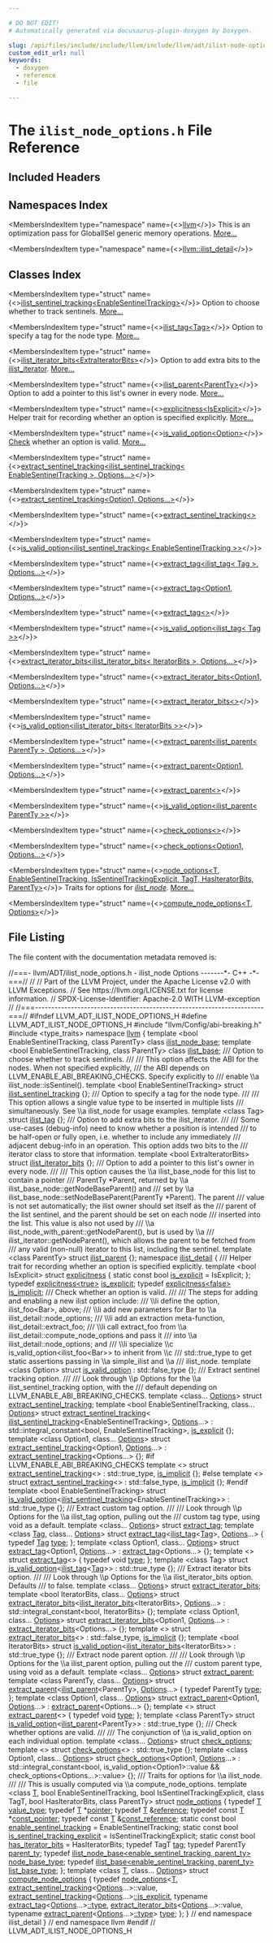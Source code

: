 ```yaml
---

# DO NOT EDIT!
# Automatically generated via docusaurus-plugin-doxygen by Doxygen.

slug: /api/files/include/include/llvm/include/llvm/adt/ilist-node-options-h
custom_edit_url: null
keywords:
  - doxygen
  - reference
  - file

---
```





# The `ilist_node_options.h` File Reference

<DoxygenPage pluginConfig={pluginConfig}>



## Included Headers

<IncludesList>
<IncludesListItem
  filePath="llvm/Config/abi-breaking.h"
  permalink=""
  isLocal="true" />
<IncludesListItem
  filePath="type_traits"
  permalink=""
  isLocal="false" />
</IncludesList>

## Namespaces Index

<MembersIndex>

<MembersIndexItem
  type="namespace"
  name={<><a href="/docs/api/namespaces/llvm">llvm</a></>}>
This is an optimization pass for GlobalISel generic memory operations. <a href="/docs/api/namespaces/llvm/#details">More...</a>
</MembersIndexItem>

<MembersIndexItem
  type="namespace"
  name={<><a href="/docs/api/namespaces/llvm/ilist-detail">llvm::ilist_detail</a></>}>
</MembersIndexItem>

</MembersIndex>

## Classes Index

<MembersIndex>

<MembersIndexItem
  type="struct"
  name={<><a href="/docs/api/structs/llvm/ilist-sentinel-tracking">ilist_sentinel_tracking&lt;EnableSentinelTracking&gt;</a></>}>
Option to choose whether to track sentinels. <a href="/docs/api/structs/llvm/ilist-sentinel-tracking/#details">More...</a>
</MembersIndexItem>

<MembersIndexItem
  type="struct"
  name={<><a href="/docs/api/structs/llvm/ilist-tag">ilist_tag&lt;Tag&gt;</a></>}>
Option to specify a tag for the node type. <a href="/docs/api/structs/llvm/ilist-tag/#details">More...</a>
</MembersIndexItem>

<MembersIndexItem
  type="struct"
  name={<><a href="/docs/api/structs/llvm/ilist-iterator-bits">ilist_iterator_bits&lt;ExtraIteratorBits&gt;</a></>}>
Option to add extra bits to the <a href="/docs/api/classes/llvm/ilist-iterator">ilist&#95;iterator</a>. <a href="/docs/api/structs/llvm/ilist-iterator-bits/#details">More...</a>
</MembersIndexItem>

<MembersIndexItem
  type="struct"
  name={<><a href="/docs/api/structs/llvm/ilist-parent">ilist_parent&lt;ParentTy&gt;</a></>}>
Option to add a pointer to this list&#39;s owner in every node. <a href="/docs/api/structs/llvm/ilist-parent/#details">More...</a>
</MembersIndexItem>

<MembersIndexItem
  type="struct"
  name={<><a href="/docs/api/structs/llvm/ilist-detail/explicitness">explicitness&lt;IsExplicit&gt;</a></>}>
Helper trait for recording whether an option is specified explicitly. <a href="/docs/api/structs/llvm/ilist-detail/explicitness/#details">More...</a>
</MembersIndexItem>

<MembersIndexItem
  type="struct"
  name={<><a href="/docs/api/structs/llvm/ilist-detail/is-valid-option">is_valid_option&lt;Option&gt;</a></>}>
<a href="/docs/api/namespaces/llvm/check">Check</a> whether an option is valid. <a href="/docs/api/structs/llvm/ilist-detail/is-valid-option/#details">More...</a>
</MembersIndexItem>

<MembersIndexItem
  type="struct"
  name={<><a href="/docs/api/structs/llvm/ilist-detail/extract-sentinel-tracking-1ca1120c2eb087cac94ecb2d8df85646">extract_sentinel_tracking&lt;ilist_sentinel_tracking&lt; EnableSentinelTracking &gt;, Options...&gt;</a></>}>
</MembersIndexItem>

<MembersIndexItem
  type="struct"
  name={<><a href="/docs/api/structs/llvm/ilist-detail/extract-sentinel-tracking-0aba35080f7fbff5cfc1f84b4ab8e4fd">extract_sentinel_tracking&lt;Option1, Options...&gt;</a></>}>
</MembersIndexItem>

<MembersIndexItem
  type="struct"
  name={<><a href="/docs/api/structs/llvm/ilist-detail/extract-sentinel-tracking-38559c871fba28d992ead51549367f83">extract_sentinel_tracking&lt;&gt;</a></>}>
</MembersIndexItem>

<MembersIndexItem
  type="struct"
  name={<><a href="/docs/api/structs/llvm/ilist-detail/is-valid-option-1806cf2bb1adeba58a9e9e92b57b2899">is_valid_option&lt;ilist_sentinel_tracking&lt; EnableSentinelTracking &gt;&gt;</a></>}>
</MembersIndexItem>

<MembersIndexItem
  type="struct"
  name={<><a href="/docs/api/structs/llvm/ilist-detail/extract-tag-0b5151aa4a2df87bef3c1dd805e6dc03">extract_tag&lt;ilist_tag&lt; Tag &gt;, Options...&gt;</a></>}>
</MembersIndexItem>

<MembersIndexItem
  type="struct"
  name={<><a href="/docs/api/structs/llvm/ilist-detail/extract-tag-0aba35080f7fbff5cfc1f84b4ab8e4fd">extract_tag&lt;Option1, Options...&gt;</a></>}>
</MembersIndexItem>

<MembersIndexItem
  type="struct"
  name={<><a href="/docs/api/structs/llvm/ilist-detail/extract-tag-38559c871fba28d992ead51549367f83">extract_tag&lt;&gt;</a></>}>
</MembersIndexItem>

<MembersIndexItem
  type="struct"
  name={<><a href="/docs/api/structs/llvm/ilist-detail/is-valid-option-d8e384254477ea05f4d8c452e5cb6c9c">is_valid_option&lt;ilist_tag&lt; Tag &gt;&gt;</a></>}>
</MembersIndexItem>

<MembersIndexItem
  type="struct"
  name={<><a href="/docs/api/structs/llvm/ilist-detail/extract-iterator-bits-a64cf0137404228d3ad28a1423f16876">extract_iterator_bits&lt;ilist_iterator_bits&lt; IteratorBits &gt;, Options...&gt;</a></>}>
</MembersIndexItem>

<MembersIndexItem
  type="struct"
  name={<><a href="/docs/api/structs/llvm/ilist-detail/extract-iterator-bits-0aba35080f7fbff5cfc1f84b4ab8e4fd">extract_iterator_bits&lt;Option1, Options...&gt;</a></>}>
</MembersIndexItem>

<MembersIndexItem
  type="struct"
  name={<><a href="/docs/api/structs/llvm/ilist-detail/extract-iterator-bits-38559c871fba28d992ead51549367f83">extract_iterator_bits&lt;&gt;</a></>}>
</MembersIndexItem>

<MembersIndexItem
  type="struct"
  name={<><a href="/docs/api/structs/llvm/ilist-detail/is-valid-option-ab6da5f2610730fbee69782082180e4f">is_valid_option&lt;ilist_iterator_bits&lt; IteratorBits &gt;&gt;</a></>}>
</MembersIndexItem>

<MembersIndexItem
  type="struct"
  name={<><a href="/docs/api/structs/llvm/ilist-detail/extract-parent-91d2c9ba4c1758a1baa97722c9e1eebd">extract_parent&lt;ilist_parent&lt; ParentTy &gt;, Options...&gt;</a></>}>
</MembersIndexItem>

<MembersIndexItem
  type="struct"
  name={<><a href="/docs/api/structs/llvm/ilist-detail/extract-parent-0aba35080f7fbff5cfc1f84b4ab8e4fd">extract_parent&lt;Option1, Options...&gt;</a></>}>
</MembersIndexItem>

<MembersIndexItem
  type="struct"
  name={<><a href="/docs/api/structs/llvm/ilist-detail/extract-parent-38559c871fba28d992ead51549367f83">extract_parent&lt;&gt;</a></>}>
</MembersIndexItem>

<MembersIndexItem
  type="struct"
  name={<><a href="/docs/api/structs/llvm/ilist-detail/is-valid-option-70c1c3778af5860b5cf275dd1801c4d1">is_valid_option&lt;ilist_parent&lt; ParentTy &gt;&gt;</a></>}>
</MembersIndexItem>

<MembersIndexItem
  type="struct"
  name={<><a href="/docs/api/structs/llvm/ilist-detail/check-options-38559c871fba28d992ead51549367f83">check_options&lt;&gt;</a></>}>
</MembersIndexItem>

<MembersIndexItem
  type="struct"
  name={<><a href="/docs/api/structs/llvm/ilist-detail/check-options-0aba35080f7fbff5cfc1f84b4ab8e4fd">check_options&lt;Option1, Options...&gt;</a></>}>
</MembersIndexItem>

<MembersIndexItem
  type="struct"
  name={<><a href="/docs/api/structs/llvm/ilist-detail/node-options">node_options&lt;T, EnableSentinelTracking, IsSentinelTrackingExplicit, TagT, HasIteratorBits, ParentTy&gt;</a></>}>
Traits for options for <em><a href="/docs/api/classes/llvm/ilist-node">ilist&#95;node</a></em>. <a href="/docs/api/structs/llvm/ilist-detail/node-options/#details">More...</a>
</MembersIndexItem>

<MembersIndexItem
  type="struct"
  name={<><a href="/docs/api/structs/llvm/ilist-detail/compute-node-options">compute_node_options&lt;T, Options&gt;</a></>}>
</MembersIndexItem>

</MembersIndex>


## File Listing

The file content with the documentation metadata removed is:

<ProgramListing>

<Link id="l00001" /><CodeLine lineNumber="1"><Highlight kind="comment">//===- llvm/ADT/ilist&#95;node&#95;options.h - ilist&#95;node Options -------&#42;- C++ -&#42;-===//</Highlight><Highlight kind="normal"></Highlight></CodeLine>
<Link id="l00002" /><CodeLine lineNumber="2"><Highlight kind="normal"></Highlight><Highlight kind="comment">//</Highlight><Highlight kind="normal"></Highlight></CodeLine>
<Link id="l00003" /><CodeLine lineNumber="3"><Highlight kind="normal"></Highlight><Highlight kind="comment">// Part of the LLVM Project, under the Apache License v2.0 with LLVM Exceptions.</Highlight><Highlight kind="normal"></Highlight></CodeLine>
<Link id="l00004" /><CodeLine lineNumber="4"><Highlight kind="normal"></Highlight><Highlight kind="comment">// See https://llvm.org/LICENSE.txt for license information.</Highlight><Highlight kind="normal"></Highlight></CodeLine>
<Link id="l00005" /><CodeLine lineNumber="5"><Highlight kind="normal"></Highlight><Highlight kind="comment">// SPDX-License-Identifier: Apache-2.0 WITH LLVM-exception</Highlight><Highlight kind="normal"></Highlight></CodeLine>
<Link id="l00006" /><CodeLine lineNumber="6"><Highlight kind="normal"></Highlight><Highlight kind="comment">//</Highlight><Highlight kind="normal"></Highlight></CodeLine>
<Link id="l00007" /><CodeLine lineNumber="7"><Highlight kind="normal"></Highlight><Highlight kind="comment">//===----------------------------------------------------------------------===//</Highlight><Highlight kind="normal"></Highlight></CodeLine>
<Link id="l00008" /><CodeLine lineNumber="8"><Highlight kind="normal"></Highlight></CodeLine>
<Link id="l00009" /><CodeLine lineNumber="9"><Highlight kind="normal"></Highlight><Highlight kind="preprocessor">#ifndef LLVM&#95;ADT&#95;ILIST&#95;NODE&#95;OPTIONS&#95;H</Highlight><Highlight kind="normal"></Highlight></CodeLine>
<Link id="l00010" /><CodeLine lineNumber="10"><Highlight kind="normal"></Highlight><Highlight kind="preprocessor">#define LLVM&#95;ADT&#95;ILIST&#95;NODE&#95;OPTIONS&#95;H</Highlight><Highlight kind="normal"></Highlight></CodeLine>
<Link id="l00011" /><CodeLine lineNumber="11"><Highlight kind="normal"></Highlight></CodeLine>
<Link id="l00012" /><CodeLine lineNumber="12"><Highlight kind="normal"></Highlight><Highlight kind="preprocessor">#include &quot;llvm/Config/abi-breaking.h&quot;</Highlight><Highlight kind="normal"></Highlight></CodeLine>
<Link id="l00013" /><CodeLine lineNumber="13"><Highlight kind="normal"></Highlight></CodeLine>
<Link id="l00014" /><CodeLine lineNumber="14"><Highlight kind="normal"></Highlight><Highlight kind="preprocessor">#include &lt;type&#95;traits&gt;</Highlight><Highlight kind="normal"></Highlight></CodeLine>
<Link id="l00015" /><CodeLine lineNumber="15"><Highlight kind="normal"></Highlight></CodeLine>
<Link id="l00016" /><CodeLine lineNumber="16"><Highlight kind="normal"></Highlight><Highlight kind="keyword">namespace </Highlight><Highlight kind="normal"><a href="/docs/api/namespaces/llvm">llvm</a> &#123;</Highlight></CodeLine>
<Link id="l00017" /><CodeLine lineNumber="17"><Highlight kind="normal"></Highlight></CodeLine>
<Link id="l00018" /><CodeLine lineNumber="18"><Highlight kind="normal"></Highlight><Highlight kind="keyword">template</Highlight><Highlight kind="normal"> &lt;</Highlight><Highlight kind="keywordtype">bool</Highlight><Highlight kind="normal"> EnableSentinelTracking, </Highlight><Highlight kind="keyword">class</Highlight><Highlight kind="normal"> ParentTy&gt; </Highlight><Highlight kind="keyword">class </Highlight><Highlight kind="normal"><a href="/docs/api/classes/llvm/ilist-node-base">ilist&#95;node&#95;base</a>;</Highlight></CodeLine>
<Link id="l00019" /><CodeLine lineNumber="19"><Highlight kind="normal"></Highlight><Highlight kind="keyword">template</Highlight><Highlight kind="normal"> &lt;</Highlight><Highlight kind="keywordtype">bool</Highlight><Highlight kind="normal"> EnableSentinelTracking, </Highlight><Highlight kind="keyword">class</Highlight><Highlight kind="normal"> ParentTy&gt; </Highlight><Highlight kind="keyword">class </Highlight><Highlight kind="normal"><a href="/docs/api/classes/llvm/ilist-base">ilist&#95;base</a>;</Highlight></CodeLine>
<Link id="l00020" /><CodeLine lineNumber="20"><Highlight kind="normal"></Highlight><Highlight kind="comment"></Highlight></CodeLine>
<Link id="l00021" /><CodeLine lineNumber="21"><Highlight kind="comment">/// Option to choose whether to track sentinels.</Highlight></CodeLine>
<Link id="l00022" /><CodeLine lineNumber="22"><Highlight kind="comment">///</Highlight></CodeLine>
<Link id="l00023" /><CodeLine lineNumber="23"><Highlight kind="comment">/// This option affects the ABI for the nodes.  When not specified explicitly,</Highlight></CodeLine>
<Link id="l00024" /><CodeLine lineNumber="24"><Highlight kind="comment">/// the ABI depends on LLVM&#95;ENABLE&#95;ABI&#95;BREAKING&#95;CHECKS.  Specify explicitly to</Highlight></CodeLine>
<Link id="l00025" /><CodeLine lineNumber="25"><Highlight kind="comment">/// enable \\a ilist&#95;node::isSentinel().</Highlight><Highlight kind="normal"></Highlight></CodeLine>
<Link id="l00026" /><CodeLine lineNumber="26" lineLink="/docs/api/structs/llvm/ilist-sentinel-tracking"><Highlight kind="normal"></Highlight><Highlight kind="keyword">template</Highlight><Highlight kind="normal"> &lt;</Highlight><Highlight kind="keywordtype">bool</Highlight><Highlight kind="normal"> EnableSentinelTracking&gt; </Highlight><Highlight kind="keyword">struct </Highlight><Highlight kind="normal"><a href="/docs/api/structs/llvm/ilist-sentinel-tracking">ilist&#95;sentinel&#95;tracking</a> &#123;&#125;;</Highlight></CodeLine>
<Link id="l00027" /><CodeLine lineNumber="27"><Highlight kind="normal"></Highlight><Highlight kind="comment"></Highlight></CodeLine>
<Link id="l00028" /><CodeLine lineNumber="28"><Highlight kind="comment">/// Option to specify a tag for the node type.</Highlight></CodeLine>
<Link id="l00029" /><CodeLine lineNumber="29"><Highlight kind="comment">///</Highlight></CodeLine>
<Link id="l00030" /><CodeLine lineNumber="30"><Highlight kind="comment">/// This option allows a single value type to be inserted in multiple lists</Highlight></CodeLine>
<Link id="l00031" /><CodeLine lineNumber="31"><Highlight kind="comment">/// simultaneously.  See \\a ilist&#95;node for usage examples.</Highlight><Highlight kind="normal"></Highlight></CodeLine>
<Link id="l00032" /><CodeLine lineNumber="32" lineLink="/docs/api/structs/llvm/ilist-tag"><Highlight kind="normal"></Highlight><Highlight kind="keyword">template</Highlight><Highlight kind="normal"> &lt;</Highlight><Highlight kind="keyword">class</Highlight><Highlight kind="normal"> Tag&gt; </Highlight><Highlight kind="keyword">struct </Highlight><Highlight kind="normal"><a href="/docs/api/structs/llvm/ilist-tag">ilist&#95;tag</a> &#123;&#125;;</Highlight></CodeLine>
<Link id="l00033" /><CodeLine lineNumber="33"><Highlight kind="normal"></Highlight><Highlight kind="comment"></Highlight></CodeLine>
<Link id="l00034" /><CodeLine lineNumber="34"><Highlight kind="comment">/// Option to add extra bits to the ilist&#95;iterator.</Highlight></CodeLine>
<Link id="l00035" /><CodeLine lineNumber="35"><Highlight kind="comment">///</Highlight></CodeLine>
<Link id="l00036" /><CodeLine lineNumber="36"><Highlight kind="comment">/// Some use-cases (debug-info) need to know whether a position is intended</Highlight></CodeLine>
<Link id="l00037" /><CodeLine lineNumber="37"><Highlight kind="comment">/// to be half-open or fully open, i.e. whether to include any immediately</Highlight></CodeLine>
<Link id="l00038" /><CodeLine lineNumber="38"><Highlight kind="comment">/// adjacent debug-info in an operation. This option adds two bits to the</Highlight></CodeLine>
<Link id="l00039" /><CodeLine lineNumber="39"><Highlight kind="comment">/// iterator class to store that information.</Highlight><Highlight kind="normal"></Highlight></CodeLine>
<Link id="l00040" /><CodeLine lineNumber="40" lineLink="/docs/api/structs/llvm/ilist-iterator-bits"><Highlight kind="normal"></Highlight><Highlight kind="keyword">template</Highlight><Highlight kind="normal"> &lt;</Highlight><Highlight kind="keywordtype">bool</Highlight><Highlight kind="normal"> ExtraIteratorBits&gt; </Highlight><Highlight kind="keyword">struct </Highlight><Highlight kind="normal"><a href="/docs/api/structs/llvm/ilist-iterator-bits">ilist&#95;iterator&#95;bits</a> &#123;&#125;;</Highlight></CodeLine>
<Link id="l00041" /><CodeLine lineNumber="41"><Highlight kind="normal"></Highlight><Highlight kind="comment"></Highlight></CodeLine>
<Link id="l00042" /><CodeLine lineNumber="42"><Highlight kind="comment">/// Option to add a pointer to this list&#39;s owner in every node.</Highlight></CodeLine>
<Link id="l00043" /><CodeLine lineNumber="43"><Highlight kind="comment">///</Highlight></CodeLine>
<Link id="l00044" /><CodeLine lineNumber="44"><Highlight kind="comment">/// This option causes the \\a ilist&#95;base&#95;node for this list to contain a pointer</Highlight></CodeLine>
<Link id="l00045" /><CodeLine lineNumber="45"><Highlight kind="comment">/// ParentTy &#42;Parent, returned by \\a ilist&#95;base&#95;node::getNodeBaseParent() and</Highlight></CodeLine>
<Link id="l00046" /><CodeLine lineNumber="46"><Highlight kind="comment">/// set by \\a ilist&#95;base&#95;node::setNodeBaseParent(ParentTy &#42;Parent). The parent</Highlight></CodeLine>
<Link id="l00047" /><CodeLine lineNumber="47"><Highlight kind="comment">/// value is not set automatically; the ilist owner should set itself as the</Highlight></CodeLine>
<Link id="l00048" /><CodeLine lineNumber="48"><Highlight kind="comment">/// parent of the list sentinel, and the parent should be set on each node</Highlight></CodeLine>
<Link id="l00049" /><CodeLine lineNumber="49"><Highlight kind="comment">/// inserted into the list. This value is also not used by</Highlight></CodeLine>
<Link id="l00050" /><CodeLine lineNumber="50"><Highlight kind="comment">/// \\a ilist&#95;node&#95;with&#95;parent::getNodeParent(), but is used by \\a</Highlight></CodeLine>
<Link id="l00051" /><CodeLine lineNumber="51"><Highlight kind="comment">/// ilist&#95;iterator::getNodeParent(), which allows the parent to be fetched from</Highlight></CodeLine>
<Link id="l00052" /><CodeLine lineNumber="52"><Highlight kind="comment">/// any valid (non-null) iterator to this list, including the sentinel.</Highlight><Highlight kind="normal"></Highlight></CodeLine>
<Link id="l00053" /><CodeLine lineNumber="53" lineLink="/docs/api/structs/llvm/ilist-parent"><Highlight kind="normal"></Highlight><Highlight kind="keyword">template</Highlight><Highlight kind="normal"> &lt;</Highlight><Highlight kind="keyword">class</Highlight><Highlight kind="normal"> ParentTy&gt; </Highlight><Highlight kind="keyword">struct </Highlight><Highlight kind="normal"><a href="/docs/api/structs/llvm/ilist-parent">ilist&#95;parent</a> &#123;&#125;;</Highlight></CodeLine>
<Link id="l00054" /><CodeLine lineNumber="54"><Highlight kind="normal"></Highlight></CodeLine>
<Link id="l00055" /><CodeLine lineNumber="55"><Highlight kind="normal"></Highlight><Highlight kind="keyword">namespace </Highlight><Highlight kind="normal"><a href="/docs/api/namespaces/llvm/ilist-detail">ilist&#95;detail</a> &#123;</Highlight></CodeLine>
<Link id="l00056" /><CodeLine lineNumber="56"><Highlight kind="normal"></Highlight><Highlight kind="comment"></Highlight></CodeLine>
<Link id="l00057" /><CodeLine lineNumber="57"><Highlight kind="comment">/// Helper trait for recording whether an option is specified explicitly.</Highlight><Highlight kind="normal"></Highlight></CodeLine>
<Link id="l00058" /><CodeLine lineNumber="58" lineLink="/docs/api/structs/llvm/ilist-detail/explicitness"><Highlight kind="normal"></Highlight><Highlight kind="keyword">template</Highlight><Highlight kind="normal"> &lt;</Highlight><Highlight kind="keywordtype">bool</Highlight><Highlight kind="normal"> IsExplicit&gt; </Highlight><Highlight kind="keyword">struct </Highlight><Highlight kind="normal"><a href="/docs/api/structs/llvm/ilist-detail/explicitness">explicitness</a> &#123;</Highlight></CodeLine>
<Link id="l00059" /><CodeLine lineNumber="59" lineLink="/docs/api/structs/llvm/ilist-detail/explicitness/#a7985825f43448dded91c741060bfeb17"><Highlight kind="normal">  </Highlight><Highlight kind="keyword">static</Highlight><Highlight kind="normal"> </Highlight><Highlight kind="keyword">const</Highlight><Highlight kind="normal"> </Highlight><Highlight kind="keywordtype">bool</Highlight><Highlight kind="normal"> <a href="/docs/api/structs/llvm/ilist-detail/explicitness/#a7985825f43448dded91c741060bfeb17">is&#95;explicit</a> = IsExplicit;</Highlight></CodeLine>
<Link id="l00060" /><CodeLine lineNumber="60"><Highlight kind="normal">&#125;;</Highlight></CodeLine>
<Link id="l00061" /><CodeLine lineNumber="61" lineLink="/docs/api/namespaces/llvm/ilist-detail/#a1e57db99deda7a9d4339355b8bff5ba1"><Highlight kind="normal"></Highlight><Highlight kind="keyword">typedef</Highlight><Highlight kind="normal"> <a href="/docs/api/structs/llvm/ilist-detail/explicitness">explicitness&lt;true&gt;</a> <a href="/docs/api/namespaces/llvm/ilist-detail/#a1e57db99deda7a9d4339355b8bff5ba1">is&#95;explicit</a>;</Highlight></CodeLine>
<Link id="l00062" /><CodeLine lineNumber="62" lineLink="/docs/api/namespaces/llvm/ilist-detail/#a2a224af9d426f0d91580f0a823fa0b70"><Highlight kind="normal"></Highlight><Highlight kind="keyword">typedef</Highlight><Highlight kind="normal"> <a href="/docs/api/structs/llvm/ilist-detail/explicitness">explicitness&lt;false&gt;</a> <a href="/docs/api/namespaces/llvm/ilist-detail/#a2a224af9d426f0d91580f0a823fa0b70">is&#95;implicit</a>;</Highlight></CodeLine>
<Link id="l00063" /><CodeLine lineNumber="63"><Highlight kind="normal"></Highlight><Highlight kind="comment"></Highlight></CodeLine>
<Link id="l00064" /><CodeLine lineNumber="64"><Highlight kind="comment">/// Check whether an option is valid.</Highlight></CodeLine>
<Link id="l00065" /><CodeLine lineNumber="65"><Highlight kind="comment">///</Highlight></CodeLine>
<Link id="l00066" /><CodeLine lineNumber="66"><Highlight kind="comment">/// The steps for adding and enabling a new ilist option include:</Highlight></CodeLine>
<Link id="l00067" /><CodeLine lineNumber="67"><Highlight kind="comment">/// \\li define the option, ilist&#95;foo&lt;Bar&gt;, above;</Highlight></CodeLine>
<Link id="l00068" /><CodeLine lineNumber="68"><Highlight kind="comment">/// \\li add new parameters for Bar to \\a ilist&#95;detail::node&#95;options;</Highlight></CodeLine>
<Link id="l00069" /><CodeLine lineNumber="69"><Highlight kind="comment">/// \\li add an extraction meta-function, ilist&#95;detail::extract&#95;foo;</Highlight></CodeLine>
<Link id="l00070" /><CodeLine lineNumber="70"><Highlight kind="comment">/// \\li call extract&#95;foo from \\a ilist&#95;detail::compute&#95;node&#95;options and pass it</Highlight></CodeLine>
<Link id="l00071" /><CodeLine lineNumber="71"><Highlight kind="comment">/// into \\a ilist&#95;detail::node&#95;options; and</Highlight></CodeLine>
<Link id="l00072" /><CodeLine lineNumber="72"><Highlight kind="comment">/// \\li specialize \\c is&#95;valid&#95;option&lt;ilist&#95;foo&lt;Bar&gt;&gt; to inherit from \\c</Highlight></CodeLine>
<Link id="l00073" /><CodeLine lineNumber="73"><Highlight kind="comment">/// std::true&#95;type to get static assertions passing in \\a simple&#95;ilist and \\a</Highlight></CodeLine>
<Link id="l00074" /><CodeLine lineNumber="74"><Highlight kind="comment">/// ilist&#95;node.</Highlight><Highlight kind="normal"></Highlight></CodeLine>
<Link id="l00075" /><CodeLine lineNumber="75" lineLink="/docs/api/structs/llvm/ilist-detail/is-valid-option"><Highlight kind="normal"></Highlight><Highlight kind="keyword">template</Highlight><Highlight kind="normal"> &lt;</Highlight><Highlight kind="keyword">class</Highlight><Highlight kind="normal"> Option&gt; </Highlight><Highlight kind="keyword">struct </Highlight><Highlight kind="normal"><a href="/docs/api/structs/llvm/ilist-detail/is-valid-option">is&#95;valid&#95;option</a> : std::false&#95;type &#123;&#125;;</Highlight></CodeLine>
<Link id="l00076" /><CodeLine lineNumber="76"><Highlight kind="normal"></Highlight><Highlight kind="comment"></Highlight></CodeLine>
<Link id="l00077" /><CodeLine lineNumber="77"><Highlight kind="comment">/// Extract sentinel tracking option.</Highlight></CodeLine>
<Link id="l00078" /><CodeLine lineNumber="78"><Highlight kind="comment">///</Highlight></CodeLine>
<Link id="l00079" /><CodeLine lineNumber="79"><Highlight kind="comment">/// Look through \\p Options for the \\a ilist&#95;sentinel&#95;tracking option, with the</Highlight></CodeLine>
<Link id="l00080" /><CodeLine lineNumber="80"><Highlight kind="comment">/// default depending on LLVM&#95;ENABLE&#95;ABI&#95;BREAKING&#95;CHECKS.</Highlight><Highlight kind="normal"></Highlight></CodeLine>
<Link id="l00081" /><CodeLine lineNumber="81" lineLink="/docs/api/structs/llvm/ilist-detail/extract-sentinel-tracking"><Highlight kind="normal"></Highlight><Highlight kind="keyword">template</Highlight><Highlight kind="normal"> &lt;</Highlight><Highlight kind="keyword">class</Highlight><Highlight kind="normal">... <a href="/docs/api/files/lib/lib/debuginfo/lib/debuginfo/logicalview/lib/debuginfo/logicalview/core/lvoptions-cpp/#ab4088b7a11f3cbc38ac16a6e9c72494e">Options</a>&gt; </Highlight><Highlight kind="keyword">struct </Highlight><Highlight kind="normal"><a href="/docs/api/structs/llvm/ilist-detail/extract-sentinel-tracking">extract&#95;sentinel&#95;tracking</a>;</Highlight></CodeLine>
<Link id="l00082" /><CodeLine lineNumber="82"><Highlight kind="normal"></Highlight><Highlight kind="keyword">template</Highlight><Highlight kind="normal"> &lt;</Highlight><Highlight kind="keywordtype">bool</Highlight><Highlight kind="normal"> EnableSentinelTracking, </Highlight><Highlight kind="keyword">class</Highlight><Highlight kind="normal">... <a href="/docs/api/files/lib/lib/debuginfo/lib/debuginfo/logicalview/lib/debuginfo/logicalview/core/lvoptions-cpp/#ab4088b7a11f3cbc38ac16a6e9c72494e">Options</a>&gt;</Highlight></CodeLine>
<Link id="l00083" /><CodeLine lineNumber="83" lineLink="/docs/api/structs/llvm/ilist-detail/extract-sentinel-tracking-1ca1120c2eb087cac94ecb2d8df85646"><Highlight kind="normal"></Highlight><Highlight kind="keyword">struct </Highlight><Highlight kind="normal"><a href="/docs/api/structs/llvm/ilist-detail/extract-sentinel-tracking">extract&#95;sentinel&#95;tracking</a>&lt;</Highlight></CodeLine>
<Link id="l00084" /><CodeLine lineNumber="84"><Highlight kind="normal">    <a href="/docs/api/structs/llvm/ilist-sentinel-tracking">ilist&#95;sentinel&#95;tracking</a>&lt;EnableSentinelTracking&gt;, <a href="/docs/api/files/lib/lib/debuginfo/lib/debuginfo/logicalview/lib/debuginfo/logicalview/core/lvoptions-cpp/#ab4088b7a11f3cbc38ac16a6e9c72494e">Options</a>...&gt;</Highlight></CodeLine>
<Link id="l00085" /><CodeLine lineNumber="85"><Highlight kind="normal">    : std::integral&#95;constant&lt;bool, EnableSentinelTracking&gt;, <a href="/docs/api/structs/llvm/ilist-detail/explicitness/#a7985825f43448dded91c741060bfeb17">is&#95;explicit</a> &#123;&#125;;</Highlight></CodeLine>
<Link id="l00086" /><CodeLine lineNumber="86"><Highlight kind="normal"></Highlight><Highlight kind="keyword">template</Highlight><Highlight kind="normal"> &lt;</Highlight><Highlight kind="keyword">class </Highlight><Highlight kind="normal">Option1, </Highlight><Highlight kind="keyword">class</Highlight><Highlight kind="normal">... <a href="/docs/api/files/lib/lib/debuginfo/lib/debuginfo/logicalview/lib/debuginfo/logicalview/core/lvoptions-cpp/#ab4088b7a11f3cbc38ac16a6e9c72494e">Options</a>&gt;</Highlight></CodeLine>
<Link id="l00087" /><CodeLine lineNumber="87" lineLink="/docs/api/structs/llvm/ilist-detail/extract-sentinel-tracking-0aba35080f7fbff5cfc1f84b4ab8e4fd"><Highlight kind="normal"></Highlight><Highlight kind="keyword">struct </Highlight><Highlight kind="normal"><a href="/docs/api/structs/llvm/ilist-detail/extract-sentinel-tracking">extract&#95;sentinel&#95;tracking</a>&lt;Option1, <a href="/docs/api/files/lib/lib/debuginfo/lib/debuginfo/logicalview/lib/debuginfo/logicalview/core/lvoptions-cpp/#ab4088b7a11f3cbc38ac16a6e9c72494e">Options</a>...&gt;</Highlight></CodeLine>
<Link id="l00088" /><CodeLine lineNumber="88"><Highlight kind="normal">    : <a href="/docs/api/structs/llvm/ilist-detail/extract-sentinel-tracking">extract&#95;sentinel&#95;tracking</a>&lt;Options...&gt; &#123;&#125;;</Highlight></CodeLine>
<Link id="l00089" /><CodeLine lineNumber="89"><Highlight kind="normal"></Highlight><Highlight kind="preprocessor">#if LLVM&#95;ENABLE&#95;ABI&#95;BREAKING&#95;CHECKS</Highlight><Highlight kind="normal"></Highlight></CodeLine>
<Link id="l00090" /><CodeLine lineNumber="90"><Highlight kind="normal"></Highlight><Highlight kind="keyword">template</Highlight><Highlight kind="normal"> &lt;&gt; </Highlight><Highlight kind="keyword">struct </Highlight><Highlight kind="normal"><a href="/docs/api/structs/llvm/ilist-detail/extract-sentinel-tracking">extract&#95;sentinel&#95;tracking</a>&lt;&gt; : std::true&#95;type, <a href="/docs/api/namespaces/llvm/ilist-detail/#a2a224af9d426f0d91580f0a823fa0b70">is&#95;implicit</a> &#123;&#125;;</Highlight></CodeLine>
<Link id="l00091" /><CodeLine lineNumber="91"><Highlight kind="normal"></Highlight><Highlight kind="preprocessor">#else</Highlight><Highlight kind="normal"></Highlight></CodeLine>
<Link id="l00092" /><CodeLine lineNumber="92"><Highlight kind="normal"></Highlight><Highlight kind="keyword">template</Highlight><Highlight kind="normal"> &lt;&gt;</Highlight></CodeLine>
<Link id="l00093" /><CodeLine lineNumber="93" lineLink="/docs/api/structs/llvm/ilist-detail/extract-sentinel-tracking-38559c871fba28d992ead51549367f83"><Highlight kind="normal"></Highlight><Highlight kind="keyword">struct </Highlight><Highlight kind="normal"><a href="/docs/api/structs/llvm/ilist-detail/extract-sentinel-tracking">extract&#95;sentinel&#95;tracking</a>&lt;&gt; : std::false&#95;type, <a href="/docs/api/namespaces/llvm/ilist-detail/#a2a224af9d426f0d91580f0a823fa0b70">is&#95;implicit</a> &#123;&#125;;</Highlight></CodeLine>
<Link id="l00094" /><CodeLine lineNumber="94"><Highlight kind="normal"></Highlight><Highlight kind="preprocessor">#endif</Highlight><Highlight kind="normal"></Highlight></CodeLine>
<Link id="l00095" /><CodeLine lineNumber="95"><Highlight kind="normal"></Highlight><Highlight kind="keyword">template</Highlight><Highlight kind="normal"> &lt;</Highlight><Highlight kind="keywordtype">bool</Highlight><Highlight kind="normal"> EnableSentinelTracking&gt;</Highlight></CodeLine>
<Link id="l00096" /><CodeLine lineNumber="96" lineLink="/docs/api/structs/llvm/ilist-detail/is-valid-option-1806cf2bb1adeba58a9e9e92b57b2899"><Highlight kind="normal"></Highlight><Highlight kind="keyword">struct </Highlight><Highlight kind="normal"><a href="/docs/api/structs/llvm/ilist-detail/is-valid-option">is&#95;valid&#95;option</a>&lt;<a href="/docs/api/structs/llvm/ilist-sentinel-tracking">ilist&#95;sentinel&#95;tracking</a>&lt;EnableSentinelTracking&gt;&gt;</Highlight></CodeLine>
<Link id="l00097" /><CodeLine lineNumber="97"><Highlight kind="normal">    : std::true&#95;type &#123;&#125;;</Highlight></CodeLine>
<Link id="l00098" /><CodeLine lineNumber="98"><Highlight kind="normal"></Highlight><Highlight kind="comment"></Highlight></CodeLine>
<Link id="l00099" /><CodeLine lineNumber="99"><Highlight kind="comment">/// Extract custom tag option.</Highlight></CodeLine>
<Link id="l00100" /><CodeLine lineNumber="100"><Highlight kind="comment">///</Highlight></CodeLine>
<Link id="l00101" /><CodeLine lineNumber="101"><Highlight kind="comment">/// Look through \\p Options for the \\a ilist&#95;tag option, pulling out the</Highlight></CodeLine>
<Link id="l00102" /><CodeLine lineNumber="102"><Highlight kind="comment">/// custom tag type, using void as a default.</Highlight><Highlight kind="normal"></Highlight></CodeLine>
<Link id="l00103" /><CodeLine lineNumber="103" lineLink="/docs/api/structs/llvm/ilist-detail/extract-tag"><Highlight kind="normal"></Highlight><Highlight kind="keyword">template</Highlight><Highlight kind="normal"> &lt;</Highlight><Highlight kind="keyword">class</Highlight><Highlight kind="normal">... <a href="/docs/api/files/lib/lib/debuginfo/lib/debuginfo/logicalview/lib/debuginfo/logicalview/core/lvoptions-cpp/#ab4088b7a11f3cbc38ac16a6e9c72494e">Options</a>&gt; </Highlight><Highlight kind="keyword">struct </Highlight><Highlight kind="normal"><a href="/docs/api/structs/llvm/ilist-detail/extract-tag">extract&#95;tag</a>;</Highlight></CodeLine>
<Link id="l00104" /><CodeLine lineNumber="104"><Highlight kind="normal"></Highlight><Highlight kind="keyword">template</Highlight><Highlight kind="normal"> &lt;</Highlight><Highlight kind="keyword">class </Highlight><Highlight kind="normal"><a href="/docs/api/namespaces/llvm/#ac226f3d2b9ca090171a8e0a8cb92c343ac101058e7ea21bbbf2a5ac893088e90b">Tag</a>, </Highlight><Highlight kind="keyword">class</Highlight><Highlight kind="normal">... <a href="/docs/api/files/lib/lib/debuginfo/lib/debuginfo/logicalview/lib/debuginfo/logicalview/core/lvoptions-cpp/#ab4088b7a11f3cbc38ac16a6e9c72494e">Options</a>&gt;</Highlight></CodeLine>
<Link id="l00105" /><CodeLine lineNumber="105" lineLink="/docs/api/structs/llvm/ilist-detail/extract-tag-0b5151aa4a2df87bef3c1dd805e6dc03"><Highlight kind="normal"></Highlight><Highlight kind="keyword">struct </Highlight><Highlight kind="normal"><a href="/docs/api/structs/llvm/ilist-detail/extract-tag">extract&#95;tag</a>&lt;<a href="/docs/api/structs/llvm/ilist-tag">ilist&#95;tag</a>&lt;<a href="/docs/api/namespaces/llvm/#ac226f3d2b9ca090171a8e0a8cb92c343ac101058e7ea21bbbf2a5ac893088e90b">Tag</a>&gt;, <a href="/docs/api/files/lib/lib/debuginfo/lib/debuginfo/logicalview/lib/debuginfo/logicalview/core/lvoptions-cpp/#ab4088b7a11f3cbc38ac16a6e9c72494e">Options</a>...&gt; &#123;</Highlight></CodeLine>
<Link id="l00106" /><CodeLine lineNumber="106" lineLink="/docs/api/structs/llvm/ilist-detail/extract-tag-0b5151aa4a2df87bef3c1dd805e6dc03/#a370b4cebddfd4247481fb3d090002c05"><Highlight kind="normal">  </Highlight><Highlight kind="keyword">typedef</Highlight><Highlight kind="normal"> <a href="/docs/api/namespaces/llvm/#ac226f3d2b9ca090171a8e0a8cb92c343ac101058e7ea21bbbf2a5ac893088e90b">Tag</a> <a href="/docs/api/structs/llvm/ilist-detail/extract-tag-0b5151aa4a2df87bef3c1dd805e6dc03/#a370b4cebddfd4247481fb3d090002c05">type</a>;</Highlight></CodeLine>
<Link id="l00107" /><CodeLine lineNumber="107"><Highlight kind="normal">&#125;;</Highlight></CodeLine>
<Link id="l00108" /><CodeLine lineNumber="108"><Highlight kind="normal"></Highlight><Highlight kind="keyword">template</Highlight><Highlight kind="normal"> &lt;</Highlight><Highlight kind="keyword">class </Highlight><Highlight kind="normal">Option1, </Highlight><Highlight kind="keyword">class</Highlight><Highlight kind="normal">... <a href="/docs/api/files/lib/lib/debuginfo/lib/debuginfo/logicalview/lib/debuginfo/logicalview/core/lvoptions-cpp/#ab4088b7a11f3cbc38ac16a6e9c72494e">Options</a>&gt;</Highlight></CodeLine>
<Link id="l00109" /><CodeLine lineNumber="109" lineLink="/docs/api/structs/llvm/ilist-detail/extract-tag-0aba35080f7fbff5cfc1f84b4ab8e4fd"><Highlight kind="normal"></Highlight><Highlight kind="keyword">struct </Highlight><Highlight kind="normal"><a href="/docs/api/structs/llvm/ilist-detail/extract-tag">extract&#95;tag</a>&lt;Option1, <a href="/docs/api/files/lib/lib/debuginfo/lib/debuginfo/logicalview/lib/debuginfo/logicalview/core/lvoptions-cpp/#ab4088b7a11f3cbc38ac16a6e9c72494e">Options</a>...&gt; : <a href="/docs/api/structs/llvm/ilist-detail/extract-tag">extract&#95;tag</a>&lt;Options...&gt; &#123;&#125;;</Highlight></CodeLine>
<Link id="l00110" /><CodeLine lineNumber="110" lineLink="/docs/api/structs/llvm/ilist-detail/extract-tag-38559c871fba28d992ead51549367f83"><Highlight kind="normal"></Highlight><Highlight kind="keyword">template</Highlight><Highlight kind="normal"> &lt;&gt; </Highlight><Highlight kind="keyword">struct </Highlight><Highlight kind="normal"><a href="/docs/api/structs/llvm/ilist-detail/extract-tag">extract&#95;tag</a>&lt;&gt; &#123;</Highlight></CodeLine>
<Link id="l00111" /><CodeLine lineNumber="111" lineLink="/docs/api/structs/llvm/ilist-detail/extract-tag-38559c871fba28d992ead51549367f83/#acfb7585a6cbfd3f6b851ae3d2b0c21ae"><Highlight kind="normal">  </Highlight><Highlight kind="keyword">typedef</Highlight><Highlight kind="normal"> </Highlight><Highlight kind="keywordtype">void</Highlight><Highlight kind="normal"> <a href="/docs/api/structs/llvm/ilist-detail/extract-tag-38559c871fba28d992ead51549367f83/#acfb7585a6cbfd3f6b851ae3d2b0c21ae">type</a>;</Highlight></CodeLine>
<Link id="l00112" /><CodeLine lineNumber="112"><Highlight kind="normal">&#125;;</Highlight></CodeLine>
<Link id="l00113" /><CodeLine lineNumber="113" lineLink="/docs/api/structs/llvm/ilist-detail/is-valid-option-d8e384254477ea05f4d8c452e5cb6c9c"><Highlight kind="normal"></Highlight><Highlight kind="keyword">template</Highlight><Highlight kind="normal"> &lt;</Highlight><Highlight kind="keyword">class</Highlight><Highlight kind="normal"> Tag&gt; </Highlight><Highlight kind="keyword">struct </Highlight><Highlight kind="normal"><a href="/docs/api/structs/llvm/ilist-detail/is-valid-option">is&#95;valid&#95;option</a>&lt;<a href="/docs/api/structs/llvm/ilist-tag">ilist&#95;tag</a>&lt;<a href="/docs/api/namespaces/llvm/#ac226f3d2b9ca090171a8e0a8cb92c343ac101058e7ea21bbbf2a5ac893088e90b">Tag</a>&gt;&gt; : std::true&#95;type &#123;&#125;;</Highlight></CodeLine>
<Link id="l00114" /><CodeLine lineNumber="114"><Highlight kind="normal"></Highlight><Highlight kind="comment"></Highlight></CodeLine>
<Link id="l00115" /><CodeLine lineNumber="115"><Highlight kind="comment">/// Extract iterator bits option.</Highlight></CodeLine>
<Link id="l00116" /><CodeLine lineNumber="116"><Highlight kind="comment">///</Highlight></CodeLine>
<Link id="l00117" /><CodeLine lineNumber="117"><Highlight kind="comment">/// Look through \\p Options for the \\a ilist&#95;iterator&#95;bits option. Defaults</Highlight></CodeLine>
<Link id="l00118" /><CodeLine lineNumber="118"><Highlight kind="comment">/// to false.</Highlight><Highlight kind="normal"></Highlight></CodeLine>
<Link id="l00119" /><CodeLine lineNumber="119" lineLink="/docs/api/structs/llvm/ilist-detail/extract-iterator-bits"><Highlight kind="normal"></Highlight><Highlight kind="keyword">template</Highlight><Highlight kind="normal"> &lt;</Highlight><Highlight kind="keyword">class</Highlight><Highlight kind="normal">... <a href="/docs/api/files/lib/lib/debuginfo/lib/debuginfo/logicalview/lib/debuginfo/logicalview/core/lvoptions-cpp/#ab4088b7a11f3cbc38ac16a6e9c72494e">Options</a>&gt; </Highlight><Highlight kind="keyword">struct </Highlight><Highlight kind="normal"><a href="/docs/api/structs/llvm/ilist-detail/extract-iterator-bits">extract&#95;iterator&#95;bits</a>;</Highlight></CodeLine>
<Link id="l00120" /><CodeLine lineNumber="120"><Highlight kind="normal"></Highlight><Highlight kind="keyword">template</Highlight><Highlight kind="normal"> &lt;</Highlight><Highlight kind="keywordtype">bool</Highlight><Highlight kind="normal"> IteratorBits, </Highlight><Highlight kind="keyword">class</Highlight><Highlight kind="normal">... <a href="/docs/api/files/lib/lib/debuginfo/lib/debuginfo/logicalview/lib/debuginfo/logicalview/core/lvoptions-cpp/#ab4088b7a11f3cbc38ac16a6e9c72494e">Options</a>&gt;</Highlight></CodeLine>
<Link id="l00121" /><CodeLine lineNumber="121" lineLink="/docs/api/structs/llvm/ilist-detail/extract-iterator-bits-a64cf0137404228d3ad28a1423f16876"><Highlight kind="normal"></Highlight><Highlight kind="keyword">struct </Highlight><Highlight kind="normal"><a href="/docs/api/structs/llvm/ilist-detail/extract-iterator-bits">extract&#95;iterator&#95;bits</a>&lt;<a href="/docs/api/structs/llvm/ilist-iterator-bits">ilist&#95;iterator&#95;bits</a>&lt;IteratorBits&gt;, <a href="/docs/api/files/lib/lib/debuginfo/lib/debuginfo/logicalview/lib/debuginfo/logicalview/core/lvoptions-cpp/#ab4088b7a11f3cbc38ac16a6e9c72494e">Options</a>...&gt;</Highlight></CodeLine>
<Link id="l00122" /><CodeLine lineNumber="122"><Highlight kind="normal">    : std::integral&#95;constant&lt;bool, IteratorBits&gt; &#123;&#125;;</Highlight></CodeLine>
<Link id="l00123" /><CodeLine lineNumber="123"><Highlight kind="normal"></Highlight><Highlight kind="keyword">template</Highlight><Highlight kind="normal"> &lt;</Highlight><Highlight kind="keyword">class </Highlight><Highlight kind="normal">Option1, </Highlight><Highlight kind="keyword">class</Highlight><Highlight kind="normal">... <a href="/docs/api/files/lib/lib/debuginfo/lib/debuginfo/logicalview/lib/debuginfo/logicalview/core/lvoptions-cpp/#ab4088b7a11f3cbc38ac16a6e9c72494e">Options</a>&gt;</Highlight></CodeLine>
<Link id="l00124" /><CodeLine lineNumber="124" lineLink="/docs/api/structs/llvm/ilist-detail/extract-iterator-bits-0aba35080f7fbff5cfc1f84b4ab8e4fd"><Highlight kind="normal"></Highlight><Highlight kind="keyword">struct </Highlight><Highlight kind="normal"><a href="/docs/api/structs/llvm/ilist-detail/extract-iterator-bits">extract&#95;iterator&#95;bits</a>&lt;Option1, <a href="/docs/api/files/lib/lib/debuginfo/lib/debuginfo/logicalview/lib/debuginfo/logicalview/core/lvoptions-cpp/#ab4088b7a11f3cbc38ac16a6e9c72494e">Options</a>...&gt;</Highlight></CodeLine>
<Link id="l00125" /><CodeLine lineNumber="125"><Highlight kind="normal">    : <a href="/docs/api/structs/llvm/ilist-detail/extract-iterator-bits">extract&#95;iterator&#95;bits</a>&lt;Options...&gt; &#123;&#125;;</Highlight></CodeLine>
<Link id="l00126" /><CodeLine lineNumber="126" lineLink="/docs/api/structs/llvm/ilist-detail/extract-iterator-bits-38559c871fba28d992ead51549367f83"><Highlight kind="normal"></Highlight><Highlight kind="keyword">template</Highlight><Highlight kind="normal"> &lt;&gt; </Highlight><Highlight kind="keyword">struct </Highlight><Highlight kind="normal"><a href="/docs/api/structs/llvm/ilist-detail/extract-iterator-bits">extract&#95;iterator&#95;bits</a>&lt;&gt; : std::false&#95;type, <a href="/docs/api/namespaces/llvm/ilist-detail/#a2a224af9d426f0d91580f0a823fa0b70">is&#95;implicit</a> &#123;&#125;;</Highlight></CodeLine>
<Link id="l00127" /><CodeLine lineNumber="127"><Highlight kind="normal"></Highlight><Highlight kind="keyword">template</Highlight><Highlight kind="normal"> &lt;</Highlight><Highlight kind="keywordtype">bool</Highlight><Highlight kind="normal"> IteratorBits&gt;</Highlight></CodeLine>
<Link id="l00128" /><CodeLine lineNumber="128" lineLink="/docs/api/structs/llvm/ilist-detail/is-valid-option-ab6da5f2610730fbee69782082180e4f"><Highlight kind="normal"></Highlight><Highlight kind="keyword">struct </Highlight><Highlight kind="normal"><a href="/docs/api/structs/llvm/ilist-detail/is-valid-option">is&#95;valid&#95;option</a>&lt;<a href="/docs/api/structs/llvm/ilist-iterator-bits">ilist&#95;iterator&#95;bits</a>&lt;IteratorBits&gt;&gt; : std::true&#95;type &#123;&#125;;</Highlight></CodeLine>
<Link id="l00129" /><CodeLine lineNumber="129"><Highlight kind="normal"></Highlight><Highlight kind="comment"></Highlight></CodeLine>
<Link id="l00130" /><CodeLine lineNumber="130"><Highlight kind="comment">/// Extract node parent option.</Highlight></CodeLine>
<Link id="l00131" /><CodeLine lineNumber="131"><Highlight kind="comment">///</Highlight></CodeLine>
<Link id="l00132" /><CodeLine lineNumber="132"><Highlight kind="comment">/// Look through \\p Options for the \\a ilist&#95;parent option, pulling out the</Highlight></CodeLine>
<Link id="l00133" /><CodeLine lineNumber="133"><Highlight kind="comment">/// custom parent type, using void as a default.</Highlight><Highlight kind="normal"></Highlight></CodeLine>
<Link id="l00134" /><CodeLine lineNumber="134" lineLink="/docs/api/structs/llvm/ilist-detail/extract-parent"><Highlight kind="normal"></Highlight><Highlight kind="keyword">template</Highlight><Highlight kind="normal"> &lt;</Highlight><Highlight kind="keyword">class</Highlight><Highlight kind="normal">... <a href="/docs/api/files/lib/lib/debuginfo/lib/debuginfo/logicalview/lib/debuginfo/logicalview/core/lvoptions-cpp/#ab4088b7a11f3cbc38ac16a6e9c72494e">Options</a>&gt; </Highlight><Highlight kind="keyword">struct </Highlight><Highlight kind="normal"><a href="/docs/api/structs/llvm/ilist-detail/extract-parent">extract&#95;parent</a>;</Highlight></CodeLine>
<Link id="l00135" /><CodeLine lineNumber="135"><Highlight kind="normal"></Highlight><Highlight kind="keyword">template</Highlight><Highlight kind="normal"> &lt;</Highlight><Highlight kind="keyword">class </Highlight><Highlight kind="normal">ParentTy, </Highlight><Highlight kind="keyword">class</Highlight><Highlight kind="normal">... <a href="/docs/api/files/lib/lib/debuginfo/lib/debuginfo/logicalview/lib/debuginfo/logicalview/core/lvoptions-cpp/#ab4088b7a11f3cbc38ac16a6e9c72494e">Options</a>&gt;</Highlight></CodeLine>
<Link id="l00136" /><CodeLine lineNumber="136" lineLink="/docs/api/structs/llvm/ilist-detail/extract-parent-91d2c9ba4c1758a1baa97722c9e1eebd"><Highlight kind="normal"></Highlight><Highlight kind="keyword">struct </Highlight><Highlight kind="normal"><a href="/docs/api/structs/llvm/ilist-detail/extract-parent">extract&#95;parent</a>&lt;<a href="/docs/api/structs/llvm/ilist-parent">ilist&#95;parent</a>&lt;ParentTy&gt;, <a href="/docs/api/files/lib/lib/debuginfo/lib/debuginfo/logicalview/lib/debuginfo/logicalview/core/lvoptions-cpp/#ab4088b7a11f3cbc38ac16a6e9c72494e">Options</a>...&gt; &#123;</Highlight></CodeLine>
<Link id="l00137" /><CodeLine lineNumber="137" lineLink="/docs/api/structs/llvm/ilist-detail/extract-parent-91d2c9ba4c1758a1baa97722c9e1eebd/#a618f293dfcadfba9f3afc9dc7f831cf0"><Highlight kind="normal">  </Highlight><Highlight kind="keyword">typedef</Highlight><Highlight kind="normal"> ParentTy <a href="/docs/api/structs/llvm/ilist-detail/extract-parent-91d2c9ba4c1758a1baa97722c9e1eebd/#a618f293dfcadfba9f3afc9dc7f831cf0">type</a>;</Highlight></CodeLine>
<Link id="l00138" /><CodeLine lineNumber="138"><Highlight kind="normal">&#125;;</Highlight></CodeLine>
<Link id="l00139" /><CodeLine lineNumber="139"><Highlight kind="normal"></Highlight><Highlight kind="keyword">template</Highlight><Highlight kind="normal"> &lt;</Highlight><Highlight kind="keyword">class </Highlight><Highlight kind="normal">Option1, </Highlight><Highlight kind="keyword">class</Highlight><Highlight kind="normal">... <a href="/docs/api/files/lib/lib/debuginfo/lib/debuginfo/logicalview/lib/debuginfo/logicalview/core/lvoptions-cpp/#ab4088b7a11f3cbc38ac16a6e9c72494e">Options</a>&gt;</Highlight></CodeLine>
<Link id="l00140" /><CodeLine lineNumber="140" lineLink="/docs/api/structs/llvm/ilist-detail/extract-parent-0aba35080f7fbff5cfc1f84b4ab8e4fd"><Highlight kind="normal"></Highlight><Highlight kind="keyword">struct </Highlight><Highlight kind="normal"><a href="/docs/api/structs/llvm/ilist-detail/extract-parent">extract&#95;parent</a>&lt;Option1, <a href="/docs/api/files/lib/lib/debuginfo/lib/debuginfo/logicalview/lib/debuginfo/logicalview/core/lvoptions-cpp/#ab4088b7a11f3cbc38ac16a6e9c72494e">Options</a>...&gt; : <a href="/docs/api/structs/llvm/ilist-detail/extract-parent">extract&#95;parent</a>&lt;Options...&gt; &#123;&#125;;</Highlight></CodeLine>
<Link id="l00141" /><CodeLine lineNumber="141" lineLink="/docs/api/structs/llvm/ilist-detail/extract-parent-38559c871fba28d992ead51549367f83/#a360cf99068138b522ba1b78add7e06b7"><Highlight kind="normal"></Highlight><Highlight kind="keyword">template</Highlight><Highlight kind="normal"> &lt;&gt; </Highlight><Highlight kind="keyword">struct </Highlight><Highlight kind="normal"><a href="/docs/api/structs/llvm/ilist-detail/extract-parent">extract&#95;parent</a>&lt;&gt; &#123; </Highlight><Highlight kind="keyword">typedef</Highlight><Highlight kind="normal"> </Highlight><Highlight kind="keywordtype">void</Highlight><Highlight kind="normal"> <a href="/docs/api/structs/llvm/ilist-detail/extract-parent-38559c871fba28d992ead51549367f83/#a360cf99068138b522ba1b78add7e06b7">type</a>; &#125;;</Highlight></CodeLine>
<Link id="l00142" /><CodeLine lineNumber="142"><Highlight kind="normal"></Highlight><Highlight kind="keyword">template</Highlight><Highlight kind="normal"> &lt;</Highlight><Highlight kind="keyword">class</Highlight><Highlight kind="normal"> ParentTy&gt;</Highlight></CodeLine>
<Link id="l00143" /><CodeLine lineNumber="143" lineLink="/docs/api/structs/llvm/ilist-detail/is-valid-option-70c1c3778af5860b5cf275dd1801c4d1"><Highlight kind="normal"></Highlight><Highlight kind="keyword">struct </Highlight><Highlight kind="normal"><a href="/docs/api/structs/llvm/ilist-detail/is-valid-option">is&#95;valid&#95;option</a>&lt;<a href="/docs/api/structs/llvm/ilist-parent">ilist&#95;parent</a>&lt;ParentTy&gt;&gt; : std::true&#95;type &#123;&#125;;</Highlight></CodeLine>
<Link id="l00144" /><CodeLine lineNumber="144"><Highlight kind="normal"></Highlight><Highlight kind="comment"></Highlight></CodeLine>
<Link id="l00145" /><CodeLine lineNumber="145"><Highlight kind="comment">/// Check whether options are valid.</Highlight></CodeLine>
<Link id="l00146" /><CodeLine lineNumber="146"><Highlight kind="comment">///</Highlight></CodeLine>
<Link id="l00147" /><CodeLine lineNumber="147"><Highlight kind="comment">/// The conjunction of \\a is&#95;valid&#95;option on each individual option.</Highlight><Highlight kind="normal"></Highlight></CodeLine>
<Link id="l00148" /><CodeLine lineNumber="148" lineLink="/docs/api/structs/llvm/ilist-detail/check-options"><Highlight kind="normal"></Highlight><Highlight kind="keyword">template</Highlight><Highlight kind="normal"> &lt;</Highlight><Highlight kind="keyword">class</Highlight><Highlight kind="normal">... <a href="/docs/api/files/lib/lib/debuginfo/lib/debuginfo/logicalview/lib/debuginfo/logicalview/core/lvoptions-cpp/#ab4088b7a11f3cbc38ac16a6e9c72494e">Options</a>&gt; </Highlight><Highlight kind="keyword">struct </Highlight><Highlight kind="normal"><a href="/docs/api/structs/llvm/ilist-detail/check-options">check&#95;options</a>;</Highlight></CodeLine>
<Link id="l00149" /><CodeLine lineNumber="149" lineLink="/docs/api/structs/llvm/ilist-detail/check-options-38559c871fba28d992ead51549367f83"><Highlight kind="normal"></Highlight><Highlight kind="keyword">template</Highlight><Highlight kind="normal"> &lt;&gt; </Highlight><Highlight kind="keyword">struct </Highlight><Highlight kind="normal"><a href="/docs/api/structs/llvm/ilist-detail/check-options">check&#95;options</a>&lt;&gt; : std::true&#95;type &#123;&#125;;</Highlight></CodeLine>
<Link id="l00150" /><CodeLine lineNumber="150"><Highlight kind="normal"></Highlight><Highlight kind="keyword">template</Highlight><Highlight kind="normal"> &lt;</Highlight><Highlight kind="keyword">class </Highlight><Highlight kind="normal">Option1, </Highlight><Highlight kind="keyword">class</Highlight><Highlight kind="normal">... <a href="/docs/api/files/lib/lib/debuginfo/lib/debuginfo/logicalview/lib/debuginfo/logicalview/core/lvoptions-cpp/#ab4088b7a11f3cbc38ac16a6e9c72494e">Options</a>&gt;</Highlight></CodeLine>
<Link id="l00151" /><CodeLine lineNumber="151" lineLink="/docs/api/structs/llvm/ilist-detail/check-options-0aba35080f7fbff5cfc1f84b4ab8e4fd"><Highlight kind="normal"></Highlight><Highlight kind="keyword">struct </Highlight><Highlight kind="normal"><a href="/docs/api/structs/llvm/ilist-detail/check-options">check&#95;options</a>&lt;Option1, <a href="/docs/api/files/lib/lib/debuginfo/lib/debuginfo/logicalview/lib/debuginfo/logicalview/core/lvoptions-cpp/#ab4088b7a11f3cbc38ac16a6e9c72494e">Options</a>...&gt;</Highlight></CodeLine>
<Link id="l00152" /><CodeLine lineNumber="152"><Highlight kind="normal">    : std::integral&#95;constant&lt;bool, is&#95;valid&#95;option&lt;Option1&gt;::value &amp;&amp;</Highlight></CodeLine>
<Link id="l00153" /><CodeLine lineNumber="153"><Highlight kind="normal">                                       check&#95;options&lt;Options...&gt;::value&gt; &#123;&#125;;</Highlight></CodeLine>
<Link id="l00154" /><CodeLine lineNumber="154"><Highlight kind="normal"></Highlight><Highlight kind="comment"></Highlight></CodeLine>
<Link id="l00155" /><CodeLine lineNumber="155"><Highlight kind="comment">/// Traits for options for \\a ilist&#95;node.</Highlight></CodeLine>
<Link id="l00156" /><CodeLine lineNumber="156"><Highlight kind="comment">///</Highlight></CodeLine>
<Link id="l00157" /><CodeLine lineNumber="157"><Highlight kind="comment">/// This is usually computed via \\a compute&#95;node&#95;options.</Highlight><Highlight kind="normal"></Highlight></CodeLine>
<Link id="l00158" /><CodeLine lineNumber="158"><Highlight kind="normal"></Highlight><Highlight kind="keyword">template</Highlight><Highlight kind="normal"> &lt;</Highlight><Highlight kind="keyword">class </Highlight><Highlight kind="normal"><a href="/docs/api/files/lib/lib/target/lib/target/mips/mips16isellowering-cpp/#a0acb682b8260ab1c60b918599864e2e5">T</a>, </Highlight><Highlight kind="keywordtype">bool</Highlight><Highlight kind="normal"> EnableSentinelTracking, </Highlight><Highlight kind="keywordtype">bool</Highlight><Highlight kind="normal"> IsSentinelTrackingExplicit,</Highlight></CodeLine>
<Link id="l00159" /><CodeLine lineNumber="159"><Highlight kind="normal">          </Highlight><Highlight kind="keyword">class </Highlight><Highlight kind="normal">TagT, </Highlight><Highlight kind="keywordtype">bool</Highlight><Highlight kind="normal"> HasIteratorBits, </Highlight><Highlight kind="keyword">class </Highlight><Highlight kind="normal">ParentTy&gt;</Highlight></CodeLine>
<Link id="l00160" /><CodeLine lineNumber="160" lineLink="/docs/api/structs/llvm/ilist-detail/node-options"><Highlight kind="normal"></Highlight><Highlight kind="keyword">struct </Highlight><Highlight kind="normal"><a href="/docs/api/structs/llvm/ilist-detail/node-options">node&#95;options</a> &#123;</Highlight></CodeLine>
<Link id="l00161" /><CodeLine lineNumber="161" lineLink="/docs/api/structs/llvm/ilist-detail/node-options/#ac93434f528b0cb13adfa57caeb138133"><Highlight kind="normal">  </Highlight><Highlight kind="keyword">typedef</Highlight><Highlight kind="normal"> <a href="/docs/api/files/lib/lib/target/lib/target/mips/mips16isellowering-cpp/#a0acb682b8260ab1c60b918599864e2e5">T</a> <a href="/docs/api/structs/llvm/ilist-detail/node-options/#ac93434f528b0cb13adfa57caeb138133">value&#95;type</a>;</Highlight></CodeLine>
<Link id="l00162" /><CodeLine lineNumber="162" lineLink="/docs/api/structs/llvm/ilist-detail/node-options/#a0bf068b99d1f66f90dfadbbd255592c9"><Highlight kind="normal">  </Highlight><Highlight kind="keyword">typedef</Highlight><Highlight kind="normal"> <a href="/docs/api/files/lib/lib/target/lib/target/mips/mips16isellowering-cpp/#a0acb682b8260ab1c60b918599864e2e5">T</a> &#42;<a href="/docs/api/structs/llvm/ilist-detail/node-options/#a0bf068b99d1f66f90dfadbbd255592c9">pointer</a>;</Highlight></CodeLine>
<Link id="l00163" /><CodeLine lineNumber="163" lineLink="/docs/api/structs/llvm/ilist-detail/node-options/#a76491ff8a345f408a7a84a1ca4e7a4ef"><Highlight kind="normal">  </Highlight><Highlight kind="keyword">typedef</Highlight><Highlight kind="normal"> <a href="/docs/api/files/lib/lib/target/lib/target/mips/mips16isellowering-cpp/#a0acb682b8260ab1c60b918599864e2e5">T</a> &amp;<a href="/docs/api/structs/llvm/ilist-detail/node-options/#a76491ff8a345f408a7a84a1ca4e7a4ef">reference</a>;</Highlight></CodeLine>
<Link id="l00164" /><CodeLine lineNumber="164" lineLink="/docs/api/structs/llvm/ilist-detail/node-options/#aab058f1f577896ad6ac31632f73a4cb1"><Highlight kind="normal">  </Highlight><Highlight kind="keyword">typedef</Highlight><Highlight kind="normal"> </Highlight><Highlight kind="keyword">const</Highlight><Highlight kind="normal"> <a href="/docs/api/files/lib/lib/target/lib/target/mips/mips16isellowering-cpp/#a0acb682b8260ab1c60b918599864e2e5">T</a> &#42;<a href="/docs/api/structs/llvm/ilist-detail/node-options/#aab058f1f577896ad6ac31632f73a4cb1">const&#95;pointer</a>;</Highlight></CodeLine>
<Link id="l00165" /><CodeLine lineNumber="165" lineLink="/docs/api/structs/llvm/ilist-detail/node-options/#a389c2d2730be7106a17b29b4df549ae0"><Highlight kind="normal">  </Highlight><Highlight kind="keyword">typedef</Highlight><Highlight kind="normal"> </Highlight><Highlight kind="keyword">const</Highlight><Highlight kind="normal"> <a href="/docs/api/files/lib/lib/target/lib/target/mips/mips16isellowering-cpp/#a0acb682b8260ab1c60b918599864e2e5">T</a> &amp;<a href="/docs/api/structs/llvm/ilist-detail/node-options/#a389c2d2730be7106a17b29b4df549ae0">const&#95;reference</a>;</Highlight></CodeLine>
<Link id="l00166" /><CodeLine lineNumber="166"><Highlight kind="normal"></Highlight></CodeLine>
<Link id="l00167" /><CodeLine lineNumber="167" lineLink="/docs/api/structs/llvm/ilist-detail/node-options/#a377b0b33bbccf3aaccf2c21f02dc176f"><Highlight kind="normal">  </Highlight><Highlight kind="keyword">static</Highlight><Highlight kind="normal"> </Highlight><Highlight kind="keyword">const</Highlight><Highlight kind="normal"> </Highlight><Highlight kind="keywordtype">bool</Highlight><Highlight kind="normal"> <a href="/docs/api/structs/llvm/ilist-detail/node-options/#a377b0b33bbccf3aaccf2c21f02dc176f">enable&#95;sentinel&#95;tracking</a> = EnableSentinelTracking;</Highlight></CodeLine>
<Link id="l00168" /><CodeLine lineNumber="168" lineLink="/docs/api/structs/llvm/ilist-detail/node-options/#a770091e45cdb4fb9c3adb1771bb1e8d2"><Highlight kind="normal">  </Highlight><Highlight kind="keyword">static</Highlight><Highlight kind="normal"> </Highlight><Highlight kind="keyword">const</Highlight><Highlight kind="normal"> </Highlight><Highlight kind="keywordtype">bool</Highlight><Highlight kind="normal"> <a href="/docs/api/structs/llvm/ilist-detail/node-options/#a770091e45cdb4fb9c3adb1771bb1e8d2">is&#95;sentinel&#95;tracking&#95;explicit</a> = IsSentinelTrackingExplicit;</Highlight></CodeLine>
<Link id="l00169" /><CodeLine lineNumber="169" lineLink="/docs/api/structs/llvm/ilist-detail/node-options/#ab1d3a4a3fe5fcb51cb91d7477c54a213"><Highlight kind="normal">  </Highlight><Highlight kind="keyword">static</Highlight><Highlight kind="normal"> </Highlight><Highlight kind="keyword">const</Highlight><Highlight kind="normal"> </Highlight><Highlight kind="keywordtype">bool</Highlight><Highlight kind="normal"> <a href="/docs/api/structs/llvm/ilist-detail/node-options/#ab1d3a4a3fe5fcb51cb91d7477c54a213">has&#95;iterator&#95;bits</a> = HasIteratorBits;</Highlight></CodeLine>
<Link id="l00170" /><CodeLine lineNumber="170" lineLink="/docs/api/structs/llvm/ilist-detail/node-options/#afa0e6f12cc530207829aa8a197cfc5f9"><Highlight kind="normal">  </Highlight><Highlight kind="keyword">typedef</Highlight><Highlight kind="normal"> TagT <a href="/docs/api/structs/llvm/ilist-detail/node-options/#afa0e6f12cc530207829aa8a197cfc5f9">tag</a>;</Highlight></CodeLine>
<Link id="l00171" /><CodeLine lineNumber="171" lineLink="/docs/api/structs/llvm/ilist-detail/node-options/#a3c55c6eb29f05dbe708afbd2b04e33d4"><Highlight kind="normal">  </Highlight><Highlight kind="keyword">typedef</Highlight><Highlight kind="normal"> ParentTy <a href="/docs/api/structs/llvm/ilist-detail/node-options/#a3c55c6eb29f05dbe708afbd2b04e33d4">parent&#95;ty</a>;</Highlight></CodeLine>
<Link id="l00172" /><CodeLine lineNumber="172" lineLink="/docs/api/structs/llvm/ilist-detail/node-options/#accd83c313ba5a94d6c6299894a180352"><Highlight kind="normal">  </Highlight><Highlight kind="keyword">typedef</Highlight><Highlight kind="normal"> <a href="/docs/api/classes/llvm/ilist-node-base">ilist&#95;node&#95;base&lt;enable&#95;sentinel&#95;tracking, parent&#95;ty&gt;</a> <a href="/docs/api/structs/llvm/ilist-detail/node-options/#accd83c313ba5a94d6c6299894a180352">node&#95;base&#95;type</a>;</Highlight></CodeLine>
<Link id="l00173" /><CodeLine lineNumber="173" lineLink="/docs/api/structs/llvm/ilist-detail/node-options/#aa9dd62a7c6dd6bf0929b93c39f3edee9"><Highlight kind="normal">  </Highlight><Highlight kind="keyword">typedef</Highlight><Highlight kind="normal"> <a href="/docs/api/classes/llvm/ilist-base">ilist&#95;base&lt;enable&#95;sentinel&#95;tracking, parent&#95;ty&gt;</a> <a href="/docs/api/structs/llvm/ilist-detail/node-options/#aa9dd62a7c6dd6bf0929b93c39f3edee9">list&#95;base&#95;type</a>;</Highlight></CodeLine>
<Link id="l00174" /><CodeLine lineNumber="174"><Highlight kind="normal">&#125;;</Highlight></CodeLine>
<Link id="l00175" /><CodeLine lineNumber="175"><Highlight kind="normal"></Highlight></CodeLine>
<Link id="l00176" /><CodeLine lineNumber="176" lineLink="/docs/api/structs/llvm/ilist-detail/compute-node-options"><Highlight kind="normal"></Highlight><Highlight kind="keyword">template</Highlight><Highlight kind="normal"> &lt;</Highlight><Highlight kind="keyword">class </Highlight><Highlight kind="normal"><a href="/docs/api/files/lib/lib/target/lib/target/mips/mips16isellowering-cpp/#a0acb682b8260ab1c60b918599864e2e5">T</a>, </Highlight><Highlight kind="keyword">class</Highlight><Highlight kind="normal">... <a href="/docs/api/files/lib/lib/debuginfo/lib/debuginfo/logicalview/lib/debuginfo/logicalview/core/lvoptions-cpp/#ab4088b7a11f3cbc38ac16a6e9c72494e">Options</a>&gt; </Highlight><Highlight kind="keyword">struct </Highlight><Highlight kind="normal"><a href="/docs/api/structs/llvm/ilist-detail/compute-node-options">compute&#95;node&#95;options</a> &#123;</Highlight></CodeLine>
<Link id="l00177" /><CodeLine lineNumber="177"><Highlight kind="normal">  </Highlight><Highlight kind="keyword">typedef</Highlight><Highlight kind="normal"> <a href="/docs/api/structs/llvm/ilist-detail/node-options">node&#95;options</a>&lt;<a href="/docs/api/files/lib/lib/target/lib/target/mips/mips16isellowering-cpp/#a0acb682b8260ab1c60b918599864e2e5">T</a>, <a href="/docs/api/structs/llvm/ilist-detail/extract-sentinel-tracking">extract&#95;sentinel&#95;tracking</a>&lt;<a href="/docs/api/files/lib/lib/debuginfo/lib/debuginfo/logicalview/lib/debuginfo/logicalview/core/lvoptions-cpp/#ab4088b7a11f3cbc38ac16a6e9c72494e">Options</a>...&gt;::value,</Highlight></CodeLine>
<Link id="l00178" /><CodeLine lineNumber="178"><Highlight kind="normal">                       <a href="/docs/api/structs/llvm/ilist-detail/extract-sentinel-tracking">extract&#95;sentinel&#95;tracking</a>&lt;<a href="/docs/api/files/lib/lib/debuginfo/lib/debuginfo/logicalview/lib/debuginfo/logicalview/core/lvoptions-cpp/#ab4088b7a11f3cbc38ac16a6e9c72494e">Options</a>...&gt;<a href="/docs/api/namespaces/llvm/ilist-detail/#a1e57db99deda7a9d4339355b8bff5ba1">::is&#95;explicit</a>,</Highlight></CodeLine>
<Link id="l00179" /><CodeLine lineNumber="179"><Highlight kind="normal">                       </Highlight><Highlight kind="keyword">typename</Highlight><Highlight kind="normal"> <a href="/docs/api/structs/llvm/ilist-detail/extract-tag">extract&#95;tag</a>&lt;<a href="/docs/api/files/lib/lib/debuginfo/lib/debuginfo/logicalview/lib/debuginfo/logicalview/core/lvoptions-cpp/#ab4088b7a11f3cbc38ac16a6e9c72494e">Options</a>...&gt;<a href="/docs/api/structs/llvm/ilist-detail/compute-node-options/#ab4003938fa3d7ee7d1bcb987eebf3b91">::type</a>,</Highlight></CodeLine>
<Link id="l00180" /><CodeLine lineNumber="180"><Highlight kind="normal">                       <a href="/docs/api/structs/llvm/ilist-detail/extract-iterator-bits">extract&#95;iterator&#95;bits</a>&lt;<a href="/docs/api/files/lib/lib/debuginfo/lib/debuginfo/logicalview/lib/debuginfo/logicalview/core/lvoptions-cpp/#ab4088b7a11f3cbc38ac16a6e9c72494e">Options</a>...&gt;::value,</Highlight></CodeLine>
<Link id="l00181" /><CodeLine lineNumber="181"><Highlight kind="normal">                       </Highlight><Highlight kind="keyword">typename</Highlight><Highlight kind="normal"> <a href="/docs/api/structs/llvm/ilist-detail/extract-parent">extract&#95;parent</a>&lt;<a href="/docs/api/files/lib/lib/debuginfo/lib/debuginfo/logicalview/lib/debuginfo/logicalview/core/lvoptions-cpp/#ab4088b7a11f3cbc38ac16a6e9c72494e">Options</a>...&gt;<a href="/docs/api/structs/llvm/ilist-detail/compute-node-options/#ab4003938fa3d7ee7d1bcb987eebf3b91">::type</a>&gt;</Highlight></CodeLine>
<Link id="l00182" /><CodeLine lineNumber="182" lineLink="/docs/api/structs/llvm/ilist-detail/compute-node-options/#ab4003938fa3d7ee7d1bcb987eebf3b91"><Highlight kind="normal">      <a href="/docs/api/structs/llvm/ilist-detail/compute-node-options/#ab4003938fa3d7ee7d1bcb987eebf3b91">type</a>;</Highlight></CodeLine>
<Link id="l00183" /><CodeLine lineNumber="183"><Highlight kind="normal">&#125;;</Highlight></CodeLine>
<Link id="l00184" /><CodeLine lineNumber="184"><Highlight kind="normal"></Highlight></CodeLine>
<Link id="l00185" /><CodeLine lineNumber="185"><Highlight kind="normal">&#125; </Highlight><Highlight kind="comment">// end namespace ilist&#95;detail</Highlight><Highlight kind="normal"></Highlight></CodeLine>
<Link id="l00186" /><CodeLine lineNumber="186"><Highlight kind="normal">&#125; </Highlight><Highlight kind="comment">// end namespace llvm</Highlight><Highlight kind="normal"></Highlight></CodeLine>
<Link id="l00187" /><CodeLine lineNumber="187"><Highlight kind="normal"></Highlight></CodeLine>
<Link id="l00188" /><CodeLine lineNumber="188"><Highlight kind="normal"></Highlight><Highlight kind="preprocessor">#endif </Highlight><Highlight kind="comment">// LLVM&#95;ADT&#95;ILIST&#95;NODE&#95;OPTIONS&#95;H</Highlight><Highlight kind="normal"></Highlight></CodeLine>

</ProgramListing>

</DoxygenPage>
